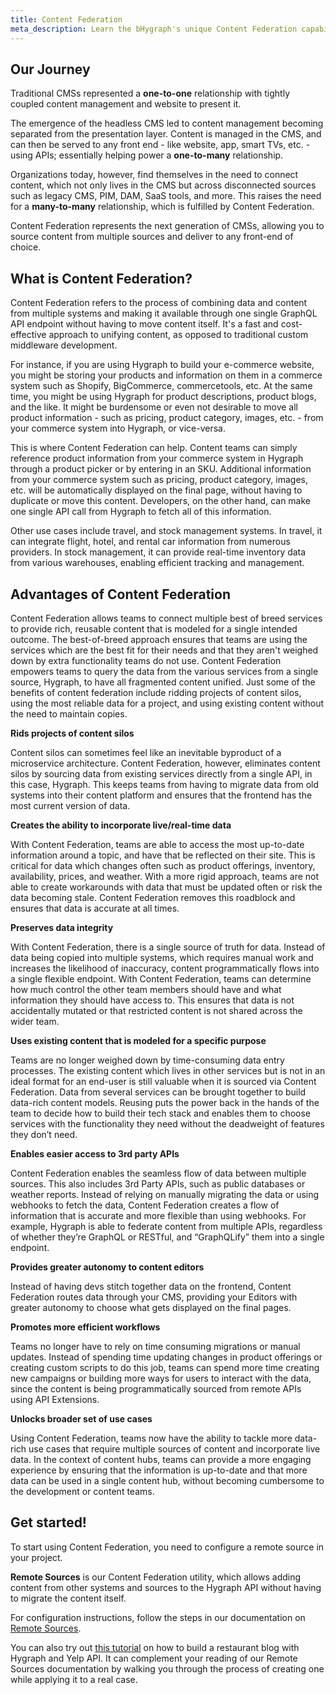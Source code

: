 ```yaml
---
title: Content Federation
meta_description: Learn the bHygraph's unique Content Federation capabilities.
---
```



## Our Journey

Traditional CMSs represented a **one-to-one** relationship with tightly coupled content management and website to present it.

The emergence of the headless CMS led to content management becoming separated from the presentation layer. Content is managed in the CMS, and can then be served to any front end - like website, app, smart TVs, etc. - using APIs; essentially helping power a **one-to-many** relationship.

Organizations today, however, find themselves in the need to connect content, which not only lives in the CMS but across disconnected sources such as legacy CMS, PIM, DAM, SaaS tools, and more. This raises the need for a **many-to-many** relationship, which is fulfilled by Content Federation.

Content Federation represents the next generation of CMSs, allowing you to source content from multiple sources and deliver to any front-end of choice.

## What is Content Federation?

Content Federation refers to the process of combining data and content from multiple systems and making it available through one single GraphQL API endpoint without having to move content itself. It's a fast and cost-effective approach to unifying content, as opposed to traditional custom middleware development.

For instance, if you are using Hygraph to build your e-commerce website, you might be storing your products and information on them in a commerce system such as Shopify, BigCommerce, commercetools, etc. At the same time, you might be using Hygraph for product descriptions, product blogs, and the like. It might be burdensome or even not desirable to move all product information - such as pricing, product category, images, etc. - from your commerce system into Hygraph, or vice-versa.

This is where Content Federation can help. Content teams can simply reference product information from your commerce system in Hygraph through a product picker or by entering in an SKU. Additional information from your commerce system such as pricing, product category, images, etc. will be automatically displayed on the final page, without having to duplicate or move this content. Developers, on the other hand, can make one single API call from Hygraph to fetch all of this information.

Other use cases include travel, and stock management systems. In travel, it can integrate flight, hotel, and rental car information from numerous providers. In stock management, it can provide real-time inventory data from various warehouses, enabling efficient tracking and management.

## Advantages of Content Federation

Content Federation allows teams to connect multiple best of breed services to provide rich, reusable content that is modeled for a single intended outcome. The best-of-breed approach ensures that teams are using the services which are the best fit for their needs and that they aren't weighed down by extra functionality teams do not use. Content Federation empowers teams to query the data from the various services from a single source, Hygraph, to have all fragmented content unified. Just some of the benefits of content federation include ridding projects of content silos, using the most reliable data for a project, and using existing content without the need to maintain copies.

**Rids projects of content silos**

Content silos can sometimes feel like an inevitable byproduct of a microservice architecture. Content Federation, however, eliminates content silos by sourcing data from existing services directly from a single API, in this case, Hygraph. This keeps teams from having to migrate data from old systems into their content platform and ensures that the frontend has the most current version of data.

**Creates the ability to incorporate live/real-time data**

With Content Federation, teams are able to access the most up-to-date information around a topic, and have that be reflected on their site. This is critical for data which changes often such as product offerings, inventory, availability, prices, and weather. With a more rigid approach, teams are not able to create workarounds with data that must be updated often or risk the data becoming stale. Content Federation removes this roadblock and ensures that data is accurate at all times.

**Preserves data integrity**

With Content Federation, there is a single source of truth for data. Instead of data being copied into multiple systems, which requires manual work and increases the likelihood of inaccuracy, content programmatically flows into a single flexible endpoint. With Content Federation, teams can determine how much control the other team members should have and what information they should have access to. This ensures that data is not accidentally mutated or that restricted content is not shared across the wider team.

**Uses existing content that is modeled for a specific purpose**

Teams are no longer weighed down by time-consuming data entry processes. The existing content which lives in other services but is not in an ideal format for an end-user is still valuable when it is sourced via Content Federation. Data from several services can be brought together to build data-rich content models. Reusing puts the power back in the hands of the team to decide how to build their tech stack and enables them to choose services with the functionality they need without the deadweight of features they don’t need.

**Enables easier access to 3rd party APIs**

Content Federation enables the seamless flow of data between multiple sources. This also includes 3rd Party APIs, such as public databases or weather reports. Instead of relying on manually migrating the data or using webhooks to fetch the data, Content Federation creates a flow of information that is accurate and more flexible than using webhooks. For example, Hygraph is able to federate content from multiple APIs, regardless of whether they’re GraphQL or RESTful, and “GraphQLify” them into a single endpoint.

**Provides greater autonomy to content editors**

Instead of having devs stitch together data on the frontend, Content Federation routes data through your CMS, providing your Editors with greater autonomy to choose what gets displayed on the final pages.

**Promotes more efficient workflows**

Teams no longer have to rely on time consuming migrations or manual updates. Instead of spending time updating changes in product offerings or creating custom scripts to do this job, teams can spend more time creating new campaigns or building more ways for users to interact with the data, since the content is being programmatically sourced from remote APIs using API Extensions.

**Unlocks broader set of use cases**

Using Content Federation, teams now have the ability to tackle more data-rich use cases that require multiple sources of content and incorporate live data. In the context of content hubs, teams can provide a more engaging experience by ensuring that the information is up-to-date and that more data can be used in a single content hub, without becoming cumbersome to the development or content teams.

## Get started!

To start using Content Federation, you need to configure a remote source in your project.

**Remote Sources** is our Content Federation utility, which allows adding content from other systems and sources to the Hygraph API without having to migrate the content itself.

For configuration instructions, follow the steps in our documentation on [Remote Sources](/docs/guides/schema/remote-sources).

<Card theme="success">

You can also try out [this tutorial](https://hygraph.com/blog/federate-remote-data-sources-into-graphql-apis#building-a-restaurant-blog-with-hygraph-and-yelp-api) on how to build a restaurant blog with Hygraph and Yelp API. It can complement your reading of our Remote Sources documentation by walking you through the process of creating one while applying it to a real case.

</Card>
